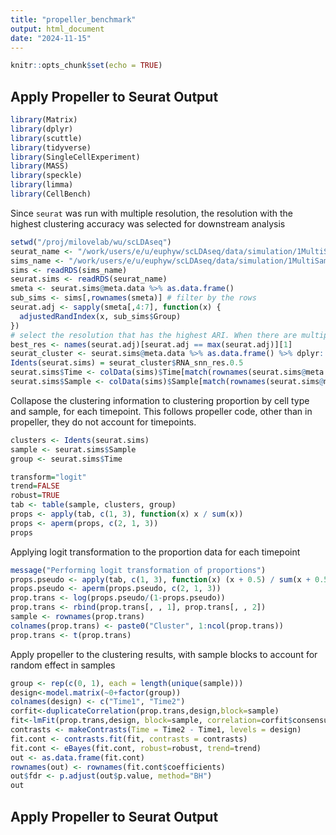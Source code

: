 ```yaml
---
title: "propeller_benchmark"
output: html_document
date: "2024-11-15"
---
```


```r
knitr::opts_chunk$set(echo = TRUE)
```

## Apply Propeller to Seurat Output
```r
library(Matrix)
library(dplyr)
library(scuttle)
library(tidyverse)
library(SingleCellExperiment)
library(MASS)
library(speckle)
library(limma)
library(CellBench)
```

Since `seurat` was run with multiple resolution, the resolution with the highest clustering accuracy was selected for downstream analysis
```r
setwd("/proj/milovelab/wu/scLDAseq")
seurat_name <- "/work/users/e/u/euphyw/scLDAseq/data/simulation/1MultiSample/SingleResponse/nSample20_nCellType10_noBatch_StromalCell/seurat/seurat_1730958979_HighVar0.16.rds"
sims_name <- "/work/users/e/u/euphyw/scLDAseq/data/simulation/1MultiSample/SingleResponse/nSample20_nCellType10_noBatch_StromalCell/sims/sims_1730958979_HighVar0.16.rds"
sims <- readRDS(sims_name)
seurat.sims <- readRDS(seurat_name)
smeta <- seurat.sims@meta.data %>% as.data.frame()
sub_sims <- sims[,rownames(smeta)] # filter by the rows
seurat.adj <- sapply(smeta[,4:7], function(x) {
  adjustedRandIndex(x, sub_sims$Group)
})
# select the resolution that has the highest ARI. When there are multiple, select the first one
best_res <- names(seurat.adj)[seurat.adj == max(seurat.adj)][1]
seurat_cluster <- seurat.sims@meta.data %>% as.data.frame() %>% dplyr::select(all_of(best_res))
Idents(seurat.sims) = seurat_cluster$RNA_snn_res.0.5
seurat.sims$Time <- colData(sims)$Time[match(rownames(seurat.sims@meta.data),colData(sims)$Cell)]
seurat.sims$Sample <- colData(sims)$Sample[match(rownames(seurat.sims@meta.data),colData(sims)$Cell)]
```

Collapose the clustering information to clustering proportion by cell type and sample, for each timepoint. This follows propeller code, other than in propeller, they do not account for timepoints.
```r
clusters <- Idents(seurat.sims)
sample <- seurat.sims$Sample
group <- seurat.sims$Time

transform="logit"
trend=FALSE
robust=TRUE
tab <- table(sample, clusters, group)
props <- apply(tab, c(1, 3), function(x) x / sum(x))
props <- aperm(props, c(2, 1, 3)) 
props
```

Applying logit transformation to the proportion data for each timepoint
```r
message("Performing logit transformation of proportions")
props.pseudo <- apply(tab, c(1, 3), function(x) (x + 0.5) / sum(x + 0.5))
props.pseudo <- aperm(props.pseudo, c(2, 1, 3)) 
prop.trans <- log(props.pseudo/(1-props.pseudo))
prop.trans <- rbind(prop.trans[, , 1], prop.trans[, , 2])
sample <- rownames(prop.trans)
colnames(prop.trans) <- paste0("Cluster", 1:ncol(prop.trans))
prop.trans <- t(prop.trans)
```

Apply propeller to the clustering results, with sample blocks to account for random effect in samples
```r
group <- rep(c(0, 1), each = length(unique(sample)))
design<-model.matrix(~0+factor(group))
colnames(design) <- c("Time1", "Time2")
corfit<-duplicateCorrelation(prop.trans,design,block=sample)
fit<-lmFit(prop.trans,design, block=sample, correlation=corfit$consensus)
contrasts <- makeContrasts(Time = Time2 - Time1, levels = design)
fit.cont <- contrasts.fit(fit, contrasts = contrasts) 
fit.cont <- eBayes(fit.cont, robust=robust, trend=trend)
out <- as.data.frame(fit.cont)
rownames(out) <- rownames(fit.cont$coefficients)
out$fdr <- p.adjust(out$p.value, method="BH")
out
```

## Apply Propeller to Seurat Output
